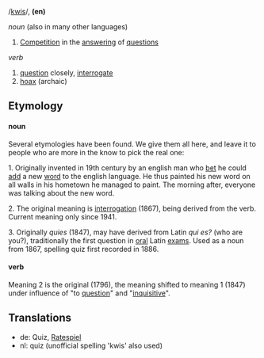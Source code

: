 /[[Pronunciation guide|kwis]]/, '''(en)'''

''noun'' (also in many other languages)
# [[Competition]] in the [[answer]]ing of [[question]]s

''verb''
# [[question]] closely, [[interrogate]]
# [[hoax]] (archaic)

==Etymology==

====noun====

Several etymologies have been found. We give them all here, and leave it to people who are more in the know to pick the real one:

1. Originally invented in 19th century by an english man who [[bet]] he could [[add]] a new [[word]] to the english language. He thus painted his new word on all walls in his hometown he managed to paint.
The morning after, everyone was talking about the new word.

2. The original meaning is [[interrogation]] (1867), being derived from the verb. Current meaning only since 1941.

3. Originally ''quies'' (1847), may have derived from Latin ''qui es?'' (who are you?), traditionally the first question in [[oral]] Latin [[exam]]s. Used as a noun from 1867, spelling quiz first recorded in 1886.

====verb====

Meaning 2 is the original (1796), the meaning shifted to meaning 1 (1847) under influence of "to [[question]]" and "[[inquisitive]]".

==Translations==
*de: Quiz, [[Ratespiel]]
*nl: quiz (unofficial spelling 'kwis' also used)